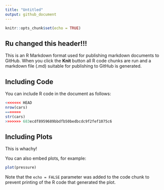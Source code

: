 ```yaml
---
title: "Untitled"
output: github_document
---
```


```r
knitr::opts_chunk$set(echo = TRUE)
```

## Ru changed this header!!!

This is an R Markdown format used for publishing markdown documents to GitHub. When you click the **Knit** button all R code chunks are run and a markdown file (.md) suitable for publishing to GitHub is generated.

## Including Code

You can include R code in the document as follows:

```r
<<<<<<< HEAD
nrow(cars)
=======
str(cars)
>>>>>>> 683ecdf8959689bbdfb50bedbcdc9f2fef1075c6
```

## Including Plots

This is whachy!

You can also embed plots, for example:

```r
plot(pressure)
```

Note that the `echo = FALSE` parameter was added to the code chunk to prevent printing of the R code that generated the plot.
